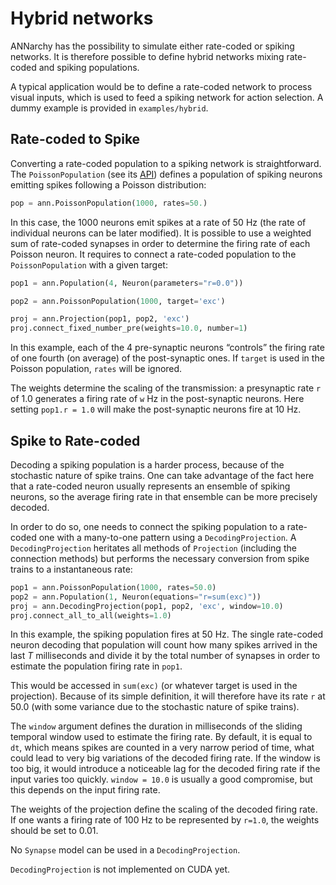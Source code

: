 # Hybrid networks

ANNarchy has the possibility to simulate either rate-coded or spiking networks. It is therefore possible to define hybrid networks mixing rate-coded and spiking populations.

A typical application would be to define a rate-coded network to process visual inputs, which is used to feed a spiking network for action selection. A dummy example is provided in `examples/hybrid`.

## Rate-coded to Spike

Converting a rate-coded population to a spiking network is straightforward. The `PoissonPopulation` (see its [API](/reference/PoissonPopulation.qmd)) defines a population of spiking neurons emitting spikes following a Poisson distribution:

```python
pop = ann.PoissonPopulation(1000, rates=50.)
```

In this case, the 1000 neurons emit spikes at a rate of 50 Hz (the rate of individual neurons can be later modified). It is possible to use a weighted sum of rate-coded synapses in order to determine the firing rate of each Poisson neuron. It requires to connect a rate-coded population to the `PoissonPopulation` with a given target:

```python
pop1 = ann.Population(4, Neuron(parameters="r=0.0"))

pop2 = ann.PoissonPopulation(1000, target='exc')

proj = ann.Projection(pop1, pop2, 'exc')
proj.connect_fixed_number_pre(weights=10.0, number=1)
```

In this example, each of the 4 pre-synaptic neurons "controls" the firing rate of one fourth (on average) of the post-synaptic ones. If `target` is used in the Poisson population, `rates` will be ignored.

The weights determine the scaling of the transmission: a presynaptic rate `r` of 1.0 generates a firing rate of `w` Hz in the post-synaptic neurons. Here setting `pop1.r = 1.0` will make the post-synaptic neurons fire at 10 Hz.

## Spike to Rate-coded

Decoding a spiking population is a harder process, because of the stochastic nature of spike trains. One can take advantage of the fact here that a rate-coded neuron usually represents an ensemble of spiking neurons, so the average firing rate in that ensemble can be more precisely decoded.

In order to do so, one needs to connect the spiking population to a rate-coded one with a many-to-one pattern using a `DecodingProjection`. A `DecodingProjection` heritates all methods of `Projection` (including the connection methods) but performs the necessary conversion from spike trains to a instantaneous rate:

```python
pop1 = ann.PoissonPopulation(1000, rates=50.0)
pop2 = ann.Population(1, Neuron(equations="r=sum(exc)"))
proj = ann.DecodingProjection(pop1, pop2, 'exc', window=10.0)
proj.connect_all_to_all(weights=1.0)
```

In this example, the spiking population fires at 50 Hz. The single rate-coded neuron decoding that population will count how many spikes arrived in the last $T$ milliseconds and divide it by the total number of synapses in order to estimate the population firing rate in `pop1`.

This would be accessed in `sum(exc)` (or whatever target is used in the projection). Because of its simple definition, it will therefore have its rate `r` at 50.0 (with some variance due to the stochastic nature of spike trains).

The `window` argument defines the duration in milliseconds of the sliding temporal window used to estimate the firing rate. By default, it is equal to `dt`, which means spikes are counted in a very narrow period of time, what could lead to very big variations of the decoded firing rate. If the window is too big, it would introduce a noticeable lag for the decoded firing rate if the input varies too quickly. `window = 10.0` is usually a good compromise, but this depends on the input firing rate.

The weights of the projection define the scaling of the decoded firing rate. If one wants a firing rate of 100 Hz to be represented by `r=1.0`, the weights should be set to 0.01.

No `Synapse` model can be used in a `DecodingProjection`.

:::callout-warning

`DecodingProjection` is not implemented on CUDA yet.
:::
